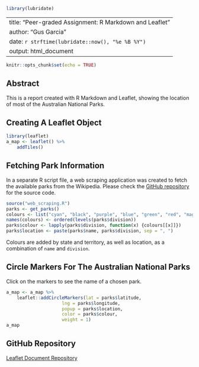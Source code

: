 ```r
library(lubridate)
```
---
title: "Peer-graded Assignment: R Markdown and Leaflet"
author: "Gus Garcia"
date: `r strftime(lubridate::now(), "%e %B %Y")`
output: html_document
---

```r
knitr::opts_chunk$set(echo = TRUE)
```

## Abstract
This is a report created with R Markdown and Leaflet, showing the location of most of the Australian National Parks.

## Creating A Leaflet Object
```r
library(leaflet)
a_map <- leaflet() %>%
    addTiles()
```

## Fetching Park Information

In a separate R script file, a web scraping application was created to fetch the available parks from the Wikipedia. Please check the [GitHub repository][1] for the source code.

[1]: https://github.com/guscastles/developing_data_products/tree/gh_pages
```r
source("web_scraping.R")
parks <- get_parks()
colours <- list("cyan", "black", "purple", "blue", "green", "red", "magenta", "pink", "orange")
names(colours) <- ordered(levels(parks$division))
parks$colour <- lapply(parks$division, function(x) {colours[[x]]})
parks$location <- paste(parks$name, parks$division, sep = ", ")
```

Colours are added by state and territory, as well as location, as a combination of `name` and `division`.


## Circle Markers For The Australian National Parks

Click on the markers to see the name of a chosen park.
```r
a_map <- a_map %>%
    leaflet::addCircleMarkers(lat = parks$latitude,
                     lng = parks$longitude,
                     popup = parks$location,
                     color = parks$colour,
                     weight = 1)
a_map
```

## GitHub Repository

[Leaflet Document Repository][1]

[1]: https://github.com/guscastles/data_science/leaflet/
```r
```

